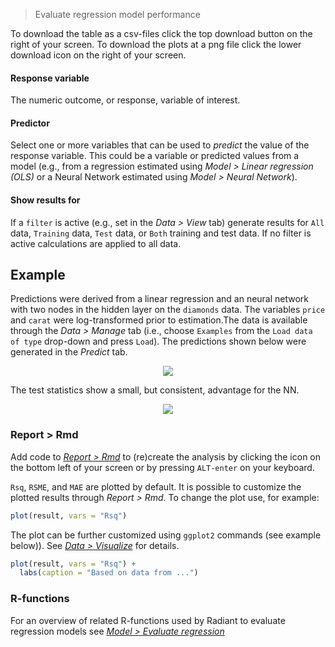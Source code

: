 > Evaluate regression model performance

To download the table as a csv-files click the top download button on the right of your screen. To download the plots at a png file click the lower download icon on the right of your screen.

#### Response variable

The numeric outcome, or response, variable of interest.

#### Predictor

Select one or more variables that can be used to _predict_ the value of the response variable. This could be a variable or predicted values from a model (e.g., from a regression estimated using _Model > Linear regression (OLS)_ or a Neural Network estimated using _Model > Neural Network_).

#### Show results for

If a `filter` is active (e.g., set in the _Data > View_ tab) generate results for `All` data, `Training` data, `Test` data, or `Both` training and test data. If no filter is active calculations are applied to all data.

## Example

Predictions were derived from a linear regression and an neural network with two nodes in the hidden layer on the `diamonds` data. The variables `price` and `carat` were log-transformed prior to estimation.The data is available through the _Data > Manage_ tab (i.e., choose `Examples` from the `Load data of type` drop-down and press `Load`). The predictions shown below were generated in the _Predict_ tab.

<p align="center"><img src="https://radiant-rstats.github.io/docs/model/figures_model//evalreg_nn.png"></p>

The test statistics show a small, but consistent, advantage for the NN.

<p align="center"><img src="https://radiant-rstats.github.io/docs/model/figures_model//evalreg_summary_plot.png"></p>

### Report > Rmd

Add code to <a href="https://radiant-rstats.github.io/docs/data/report.html" target="_blank">_Report > Rmd_</a> to (re)create the analysis by clicking the <i title="report results" class="fa fa-edit"></i> icon on the bottom left of your screen or by pressing `ALT-enter` on your keyboard. 

`Rsq`, `RSME`, and `MAE` are plotted by default. It is possible to customize the plotted results through _Report > Rmd_. To change the plot use, for example: 

```r
plot(result, vars = "Rsq")
```

The plot can be further customized using `ggplot2` commands (see example below)). See <a href="https://radiant-rstats.github.io/docs/data/visualize.html" target="_blank">_Data > Visualize_</a> for details.

```r
plot(result, vars = "Rsq") +
  labs(caption = "Based on data from ...")
```

### R-functions

For an overview of related R-functions used by Radiant to evaluate regression models see <a href = "https://radiant-rstats.github.io/radiant.model/reference/index.html#section-model-evaluate-regression" target="_blank">_Model > Evaluate regression_</a>
